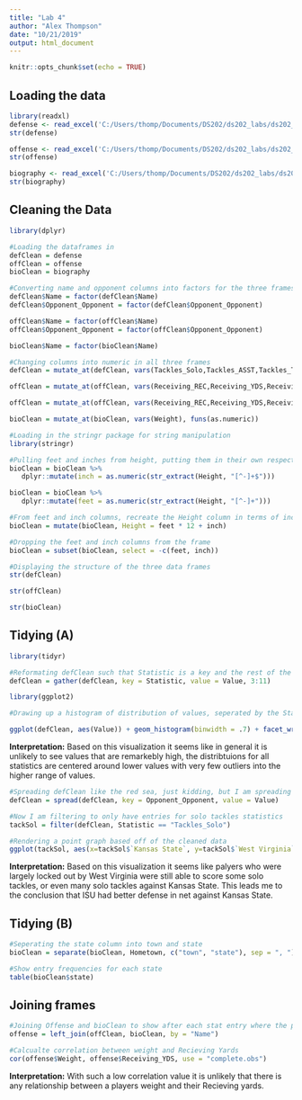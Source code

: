 ```yaml
---
title: "Lab 4"
author: "Alex Thompson"
date: "10/21/2019"
output: html_document
---
```


```r
knitr::opts_chunk$set(echo = TRUE)
```

## Loading the data

```r
library(readxl)
defense <- read_excel('C:/Users/thomp/Documents/DS202/ds202_labs/ds202_labs/cyclonesFootball2018.xlsx', sheet='Defensive')
str(defense)

offense <- read_excel('C:/Users/thomp/Documents/DS202/ds202_labs/ds202_labs/cyclonesFootball2018.xlsx', sheet='Offensive')
str(offense)

biography <- read_excel('C:/Users/thomp/Documents/DS202/ds202_labs/ds202_labs/cyclonesFootball2018.xlsx', sheet='Biography')
str(biography)
```

## Cleaning the Data

```r
library(dplyr)

#Loading the dataframes in
defClean = defense
offClean = offense
bioClean = biography

#Converting name and opponent columns into factors for the three frames
defClean$Name = factor(defClean$Name)
defClean$Opponent_Opponent = factor(defClean$Opponent_Opponent)

offClean$Name = factor(offClean$Name)
offClean$Opponent_Opponent = factor(offClean$Opponent_Opponent)

bioClean$Name = factor(bioClean$Name)

#Changing columns into numeric in all three frames
defClean = mutate_at(defClean, vars(Tackles_Solo,Tackles_ASST,Tackles_TFL,Tackles_Sack,Turnover_FF,Turnover_FR,Turnover_INT,Pass_QBH,Pass_PB), funs(as.numeric))

offClean = mutate_at(offClean, vars(Receiving_REC,Receiving_YDS,Receiving_TD,Rushing_ATT,Rushing_YDS,Rushing_TD,'Passing_CMP-ATT',Passing_YDS,Passing_TD,Passing_INT), funs(as.numeric))

offClean = mutate_at(offClean, vars(Receiving_REC,Receiving_YDS,Receiving_TD,Rushing_ATT,Rushing_YDS,Rushing_TD,'Passing_CMP-ATT',Passing_YDS,Passing_TD,Passing_INT), funs(as.numeric))

bioClean = mutate_at(bioClean, vars(Weight), funs(as.numeric))

#Loading in the stringr package for string manipulation
library(stringr)

#Pulling feet and inches from height, putting them in their own respective columns
bioClean = bioClean %>%
   dplyr::mutate(inch = as.numeric(str_extract(Height, "[^-]+$")))

bioClean = bioClean %>%
   dplyr::mutate(feet = as.numeric(str_extract(Height, "[^-]+")))

#From feet and inch columns, recreate the Height column in terms of inches
bioClean = mutate(bioClean, Height = feet * 12 + inch)

#Dropping the feet and inch columns from the frame
bioClean = subset(bioClean, select = -c(feet, inch))

#Displaying the structure of the three data frames
str(defClean)

str(offClean)

str(bioClean)
```

## Tidying (A)

```r
library(tidyr)

#Reformating defClean such that Statistic is a key and the rest of the numeric are values
defClean = gather(defClean, key = Statistic, value = Value, 3:11)
```

```r
library(ggplot2)

#Drawing up a histogram of distribution of values, seperated by the Statistic type 

ggplot(defClean, aes(Value)) + geom_histogram(binwidth = .7) + facet_wrap(~Statistic) + labs(y="Count", title="Count of Values seperated by Statistic type")
```

**Interpretation:** Based on this visualization it seems like in general it is unlikely to see values that are remarkebly high, the distribtuions for all statistics are centered around lower values with very few outliers into the higher range of values. 

```r
#Spreading defClean like the red sea, just kidding, but I am spreading defensive statistics by which opponent that ISU was playing against
defClean = spread(defClean, key = Opponent_Opponent, value = Value)

#Now I am filtering to only have entries for solo tackles statistics
tackSol = filter(defClean, Statistic == "Tackles_Solo")

#Rendering a point graph based off of the cleaned data
ggplot(tackSol, aes(x=tackSol$`Kansas State`, y=tackSol$`West Virginia`)) + geom_point() + labs(x="Kansas State", y="West Virginia", title= "Solo Tackles against West Virginia vs. against Kansas State")
```

**Interpretation:** Based on this visualization it seems like palyers who were largely locked out by West Virginia were still able to score some solo tackles, or even many solo tackles against Kansas State. This leads me to the conclusion that ISU had better defense in net against Kansas State.

## Tidying (B)

```r
#Seperating the state column into town and state
bioClean = separate(bioClean, Hometown, c("town", "state"), sep = ", ")

#Show entry frequencies for each state
table(bioClean$state)
```

## Joining frames

```r
#Joining Offense and bioClean to show after each stat entry where the player is from
offense = left_join(offClean, bioClean, by = "Name")

#Calcualte correlation between weight and Recieving Yards
cor(offense$Weight, offense$Receiving_YDS, use = "complete.obs")
```

**Interpretation:** With such a low correlation value it is unlikely that there is any relationship between a players weight and their Recieving yards. 
